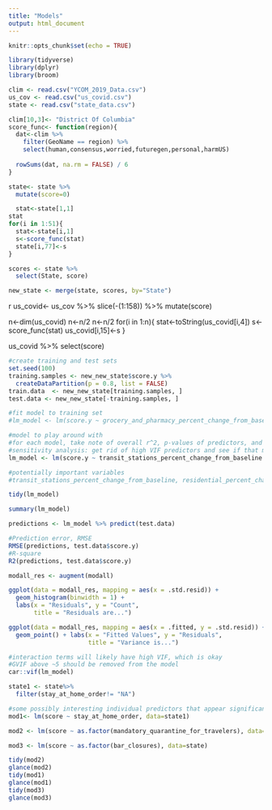 ```yaml
---
title: "Models"
output: html_document
---
```


```r
knitr::opts_chunk$set(echo = TRUE)

library(tidyverse)
library(dplyr)
library(broom)

clim <- read.csv("YCOM_2019_Data.csv")
us_cov <- read.csv("us_covid.csv")
state <- read.csv("state_data.csv")
```


```r
clim[10,3]<- "District Of Columbia"
score_func<- function(region){
  dat<-clim %>%
    filter(GeoName == region) %>%
    select(human,consensus,worried,futuregen,personal,harmUS) 
  
  rowSums(dat, na.rm = FALSE) / 6
}

state<- state %>%
  mutate(score=0)

  stat<-state[1,1]
stat
for(i in 1:51){
  stat<-state[i,1]
  s<-score_func(stat)
  state[i,77]<-s
}

scores <- state %>%
  select(State, score)

new_state <- merge(state, scores, by="State")
```


{r ignore this for now}
us_covid<- us_cov %>%
  slice(-(1:158)) %>%
  mutate(score)

n<-dim(us_covid)
n<-n/2
n<-n/2
for(i in 1:n){
  stat<-toString(us_covid[i,4])
    s<-score_func(stat)
  us_covid[i,15]<-s
}

us_covid %>%
  select(score)


```r
#create training and test sets
set.seed(100)
training.samples <- new_new_state$score.y %>%
  createDataPartition(p = 0.8, list = FALSE)
train.data  <- new_new_state[training.samples, ]
test.data <- new_new_state[-training.samples, ]

#fit model to training set
#lm_model <- lm(score.y ~ grocery_and_pharmacy_percent_change_from_baseline + retail_and_recreation_percent_change_from_baseline + parks_percent_change_from_baseline +  transit_stations_percent_change_from_baseline + (grocery_and_pharmacy_percent_change_from_baseline * retail_and_recreation_percent_change_from_baseline) + workplaces_percent_change_from_baseline + residential_percent_change_from_baseline + status_of_reopening + bar_closures, na.action=na.omit, data = train.data)

#model to play around with
#for each model, take note of overall r^2, p-values of predictors, and VIF values of predictors
#sensitivity analysis: get rid of high VIF predictors and see if that meaningfully affects results
lm_model <- lm(score.y ~ transit_stations_percent_change_from_baseline + residential_percent_change_from_baseline + bar_closures, na.action=na.omit, data = train.data)

#potentially important variables
#transit_stations_percent_change_from_baseline, residential_percent_change_from_baseline, bar_closures

tidy(lm_model)

summary(lm_model)

predictions <- lm_model %>% predict(test.data)

#Prediction error, RMSE
RMSE(predictions, test.data$score.y)
#R-square
R2(predictions, test.data$score.y)
```


```r
modall_res <- augment(modall)

ggplot(data = modall_res, mapping = aes(x = .std.resid)) + 
  geom_histogram(binwidth = 1) + 
  labs(x = "Residuals", y = "Count",
       title = "Residuals are...")

ggplot(data = modall_res, mapping = aes(x = .fitted, y = .std.resid)) + 
  geom_point() + labs(x = "Fitted Values", y = "Residuals", 
                      title = "Variance is...")
```


```r
#interaction terms will likely have high VIF, which is okay
#GVIF above ~5 should be removed from the model
car::vif(lm_model)
```

```r
state1 <- state%>%
  filter(stay_at_home_order!= "NA")

#some possibly interesting individual predictors that appear significant
mod1<- lm(score ~ stay_at_home_order, data=state1)

mod2 <- lm(score ~ as.factor(mandatory_quarantine_for_travelers), data=state)

mod3 <- lm(score ~ as.factor(bar_closures), data=state)

tidy(mod2)
glance(mod2)
tidy(mod1)
glance(mod1)
tidy(mod3)
glance(mod3)
```

